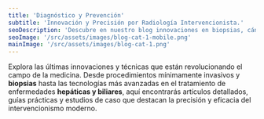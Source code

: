 ```yaml
---
title: 'Diagnóstico y Prevención'
subtitle: 'Innovación y Precisión por Radiología Intervencionista.'
seoDescription: 'Descubre en nuestro blog innovaciones en biopsias, cáncer, radiología y ultrasonidos para tratar enfermedades hepáticas y biliares con técnicas mínimamente invasivas.'
seoImage: '/src/assets/images/blog-cat-1-mobile.png'
mainImage: '/src/assets/images/blog-cat-1.png'
---
```


Explora las últimas innovaciones y técnicas que están revolucionando el campo de la medicina. Desde procedimientos mínimamente invasivos y **biopsias** hasta las tecnologías más avanzadas en el tratamiento de enfermedades **hepáticas y biliares**, aquí encontrarás artículos detallados, guías prácticas y estudios de caso que destacan la precisión y eficacia del intervencionismo moderno.
